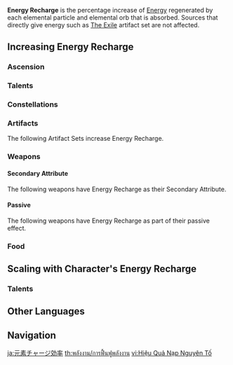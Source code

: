 {{Terminology Infobox
|image        = Icon Attribute Energy Recharge.png
|type         = Attributes
}}
'''Energy Recharge''' is the percentage increase of [[Energy]] regenerated by each elemental particle and elemental orb that is absorbed. Sources that directly give energy such as [[The Exile]] artifact set are not affected.

==Increasing Energy Recharge==
===Ascension===
{{Characters by Ascension Stat Table|Energy Recharge}}

===Talents===
{{Talents by Category Table|Energy Recharge Talents}}

===Constellations===
{{Constellations by Category Table|Energy Recharge Constellations}}

===Artifacts===
The following Artifact Sets increase Energy Recharge.
{{Artifacts by Category Table|Energy Recharge Artifacts}}

===Weapons===
====Secondary Attribute====
The following weapons have Energy Recharge as their Secondary Attribute.
{{Weapons by Category Table|Energy Recharge Substat Weapons}}

====Passive====
The following weapons have Energy Recharge as part of their passive effect.
{{Weapons by Category Table|Energy Recharge Passive Weapons}}

===Food===
{{Food by Category Table|Energy Recharge Increase Dishes}}

==Scaling with Character's Energy Recharge==
===Talents===
{{Talents by Category Table|Energy Recharge Scaling Talents}}

==Other Languages==
{{Other Languages
|en      = Energy Recharge
|zhs     = 元素充能效率
|zhs_rm  = Yuánsù Chōngnéng Xiàolǜ
|zht     = 元素充能效率
|zht_rm  = Yuánsù Chōngnéng Xiàolǜ
|zh_tl   = Elemental Energy Charging Efficiency
|ja      = 元素チャージ効率
|ja_rm   = Genso Chaaji Kouritsu
|ja_tl   = Elemental Charge Efficiency
|ko      = 원소 충전 효율
|ko_tl   = Energy Charge Efficiency
|es      = Recarga de Energía
|es_tl   = Energy Recharge
|fr      = Recharge d'énergie
|fr_tl   = Energy Recharge
|ru      = {{tt|Восст.|Восстановление}} энергии
|ru_tl   = Energy Renewal
|th      = การฟื้นฟูพลังงาน
|th_rm   = 
|th_tl   = 
|vi      = Hiệu Quả Nạp Nguyên Tố
|vi_tl   = 
|de      = Aufladerate
|de_tl   = Recharge Rate
|id      = Energy Recharge
|pt      = Recarga de Energia
|pt_tl   = Energy Recharge
|tr      = Enerji Yüklemesi
|tr_tl   = Energy Charge Rate
|it      = Ricarica di energia
|it_tl   = 
}}

==Navigation==
{{Genshin Navbox|state=collapsed}}
{{Attribute Navbox}}
{{Combat Navbox|state=collapsed}}

[[ja:元素チャージ効率]]
[[th:พลังงาน/การฟื้นฟูพลังงาน]]
[[vi:Hiệu Quả Nạp Nguyên Tố]]